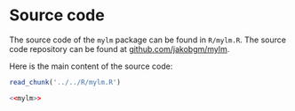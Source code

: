 # Source code

The source code of the `mylm` package can be found in `R/mylm.R`.
The source code repository can be found at [github.com/jakobgm/mylm](https://github.com/jakobgm/mylm).

Here is the main content of the source code:

```r
read_chunk('../../R/mylm.R')
```

```r
<<mylm>>
```
